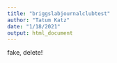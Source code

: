 ```yaml
---
title: "briggslabjournalclubtest"
author: "Tatum Katz"
date: "1/18/2021"
output: html_document
---
```



fake, delete!